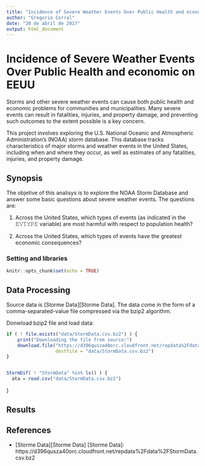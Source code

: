 ```yaml
---
title: "Incidence of Severe Weather Events Over Public Health and economic on EEUU"
author: "Gregorio Corral"
date: "20 de abril de 2017"
output: html_document
---
```


<!--
```r
knitr::opts_chunk$set(echo = TRUE)
```
-->

Incidence of Severe Weather Events Over Public Health and economic on EEUU
===========================================================================

Storms and other severe weather events can cause both public health and 
economic problems for communities and municipalities. Many severe events 
can result in fatalities, injuries, and property damage, and preventing 
such outcomes to the extent possible is a key concern.

This project involves exploring the U.S. National Oceanic and Atmospheric 
Administration's (NOAA) storm database. This database tracks 
characteristics of major storms and weather events in the United States, 
including when and where they occur, as well as estimates of any fatalities, 
injuries, and property damage.

Synopsis
--------

The objetive of this analisys is to explore the NOAA Storm Database and answer some basic questions about severe weather events. The questions are:

1. Across the United States, which types of events (as indicated in the 𝙴𝚅𝚃𝚈𝙿𝙴 variable) are most harmful with respect to population health?

2. Across the United States, which types of events have the greatest economic consequences?


### Setting and libraries 

```r
knitr::opts_chunk$set(echo = TRUE)
```


Data Processing
---------------

Source data is [Storme Data][Storme Data]. The data come in the form of a comma-separated-value file compressed via the bzip2 algorithm. 


Donwload bzip2 file and load data:

```r
if ( ! file.exists("data/StormData.csv.bz2") ) {
    print("Downloading the file from source:")
    download.file("https://d396qusza40orc.cloudfront.net/repdata%2Fdata%2FStormData.csv.bz2",
                  destfile = "data/StormData.csv.bz2")
}


StormDif( ! "StormData" %in% ls() ) { 
  ata = read.csv("data/StormData.csv.bz2")

```

}



Results
-------


References
----------

* [Storme Data][Storme Data]
[Storme Data]: https://d396qusza40orc.cloudfront.net/repdata%2Fdata%2FStormData.csv.bz2

<!-- ## R Markdown

//This is an R Markdown document. Markdown is a simple formatting syntax 
//for authoring HTML, PDF, and MS Word documents. For more details on using 
//R Markdown see <http://rmarkdown.rstudio.com>.

//When you click the **Knit** button a document will be generated that includes 
//both content as well as the output of any embedded R code chunks within 
//the document. You can embed an R code chunk like this:

//```{r cars}
//summary(cars)
//```

//## Including Plots

//You can also embed plots, for example:

//```{r pressure, echo=FALSE}
//plot(pressure)
//```

/Note that the `echo = FALSE` parameter was added to the code chunk to prevent 
//printing of the R code that generated the plot.

-->
